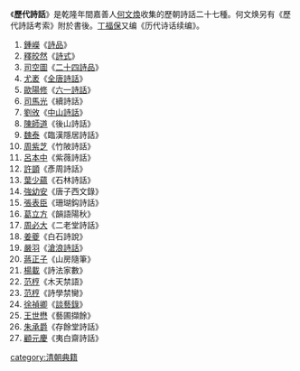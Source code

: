 {{unreferenced|time=2015-08-26T11:16:41+00:00}}
{{copyedit|time=2015-08-26T10:55:17+00:00}}
《'''歷代詩話'''》是乾隆年間嘉善人[[何文煥|何文煥]]收集的歷朝詩話二十七種。何文焕另有《歷代詩話考索》附於書後。[[丁福保|丁福保]]又编《历代诗话续编》。

#[[鍾嶸|鍾嶸]]《[[詩品|詩品]]》
#[[釋皎然|釋皎然]]《[[詩式|詩式]]》
#[[司空圖|司空圖]]《[[二十四詩品|二十四詩品]]》
#[[尤袤|尤袤]]《[[全唐詩話|全唐詩話]]》
#[[歐陽修|歐陽修]]《[[六一詩話|六一詩話]]》
#[[司馬光|司馬光]]《續詩話》
#[[劉攽|劉攽]]《[[中山詩話|中山詩話]]》
#[[陳師道|陳師道]]《後山詩話》
#[[魏泰|魏泰]]《臨漢隱居詩話》
#[[周紫芝|周紫芝]]《竹陂詩話》
#[[呂本中|呂本中]]《紫薇詩話》
#[[許顗|許顗]]《彥周詩話》
#[[葉少蘊|葉少蘊]]《石林詩話》
#[[強幼安|強幼安]]《唐子西文錄》
#[[張表臣|張表臣]]《珊瑚鈎詩話》
#[[葛立方|葛立方]]《韻語陽秋》
#[[周必大|周必大]]《二老堂詩話》
#[[姜夔|姜夔]]《白石詩說》
#[[嚴羽|嚴羽]]《[[滄浪詩話|滄浪詩話]]》
#[[蔣正子|蔣正子]]《山房隨筆》
#[[楊載|楊載]]《詩法家數》
#[[范梈|范梈]]《木天禁語》
#[[范梈|范梈]]《詩學禁臠》
#[[徐禎卿|徐禎卿]]《[[談藝錄|談藝錄]]》
#[[王世懋|王世懋]]《藝圃擷餘》
#[[朱承爵|朱承爵]]《存餘堂詩話》
#[[顧元慶|顧元慶]]《夷白齋詩話》

[[category:清朝典籍|category:清朝典籍]]